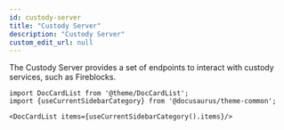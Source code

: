 ```yaml
---
id: custody-server
title: "Custody Server"
description: "Custody Server"
custom_edit_url: null
---
```




The Custody Server provides a set of endpoints to interact with custody services, such as Fireblocks.



```mdx-code-block
import DocCardList from '@theme/DocCardList';
import {useCurrentSidebarCategory} from '@docusaurus/theme-common';

<DocCardList items={useCurrentSidebarCategory().items}/>
```
      